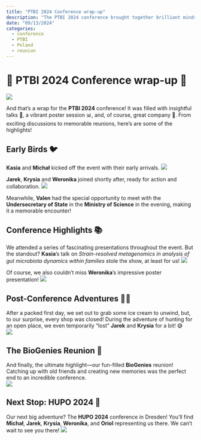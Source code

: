 ```yaml
---
title: "PTBI 2024 Conference wrap-up"
description: "The PTBI 2024 conference brought together brilliant minds 🧠, exciting discussions 💬, and memorable moments with colleagues 🤝. From insightful talks 🎤 to fun reunions 🎉, here's a look back at the highlights!"
date: "09/13/2024"
categories:
  - conference
  - PTBI
  - Poland
  - reunion
---
```


# 🎉 PTBI 2024 Conference wrap-up 🎉

![](../fig/posts/2024_09_13/DSC_3570.jpeg)

And that’s a wrap for the **PTBI 2024** conference! It was filled with insightful talks 🎤, a vibrant poster session 📊, and, of course, great company 🤝. From exciting discussions to memorable reunions, here's are some of the highlights!

## Early Birds 🐦

**Kasia** and **Michał** kicked off the event with their early arrivals.
![](../fig/posts/2024_09_13/20240911_105057.jpg)

**Jarek**, **Krysia** and **Weronika** joined shortly after, ready for action and collaboration.
![](../fig/posts/2024_09_13/DSC_3553.jpeg)

Meanwhile, **Valen** had the special opportunity to meet with the **Undersecretary of State** in the **Ministry of Science** in the evening, making it a memorable encounter!
<!-- ![](../fig/posts/2024_09_13/) -->

## Conference Highlights 📚

We attended a series of fascinating presentations throughout the event. But the standout? **Kasia**'s talk on *Strain-resolved metagenomics in analysis of gut microbiota dynamics within families* stole the show, at least for us!
![](../fig/posts/2024_09_13/20240911_134135.jpg)

Of course, we also couldn't miss **Weronika**'s impressive poster presentation!
![](../fig/posts/2024_09_13/DSC_3555.JPG)

## Post-Conference Adventures 🌆🍦

After a packed first day, we set out to grab some ice cream to unwind, but, to our surprise, every shop was closed! During the adventure of hunting for an open place, we even temporarily "lost" **Jarek** and **Krysia** for a bit! 😅  
![](../fig/posts/2024_09_13/IMG_6685.jpeg)

## The BioGenies Reunion 🎊

And finally, the ultimate highlight—our fun-filled **BioGenies** reunion! Catching up with old friends and creating new memories was the perfect end to an incredible conference.  
![](../fig/posts/2024_09_13/DSC_3587.JPG)

## Next Stop: HUPO 2024 🚀

Our next big adventure? The **HUPO 2024** conference in Dresden! You’ll find **Michał**, **Jarek**, **Krysia**, **Weronika**, and **Oriol** representing us there.
We can't wait to see you there!
![](../fig/posts/2024_09_13/Email_webbanner_500x230Pixel.jpg)

